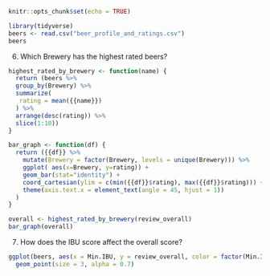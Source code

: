 
```r
knitr::opts_chunk$set(echo = TRUE)
```

```r
library(tidyverse)
beers <- read.csv("beer_profile_and_ratings.csv")
beers
```
6. Which Brewery has the highest rated beers?
```r
highest_rated_by_brewery <- function(name) {
  return (beers %>% 
  group_by(Brewery) %>% 
  summarize(
   rating = mean({{name}})
  ) %>%
  arrange(desc(rating)) %>%
  slice(1:10))
}

bar_graph <- function(df) {
  return ({{df}} %>%
    mutate(Brewery = factor(Brewery, levels = unique(Brewery))) %>%
    ggplot( aes(x=Brewery, y=rating)) +
    geom_bar(stat="identity") +
    coord_cartesian(ylim = c(min({{df}}$rating), max({{df}}$rating))) +
    theme(axis.text.x = element_text(angle = 45, hjust = 1))
  )
}

overall <- highest_rated_by_brewery(review_overall)
bar_graph(overall)
```



7. How does the IBU score affect the overall score?
```r
ggplot(beers, aes(x = Min.IBU, y = review_overall, color = factor(Min.IBU))) +
  geom_point(size = 3, alpha = 0.7)
```

